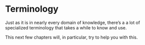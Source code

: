 # Terminology {#sec-intro}

Just as it is in nearly every domain of knowledge, there's a a lot of specialized terminology that takes a while to know and use. 

This next few chapters will, in particular, try to help you with this. 